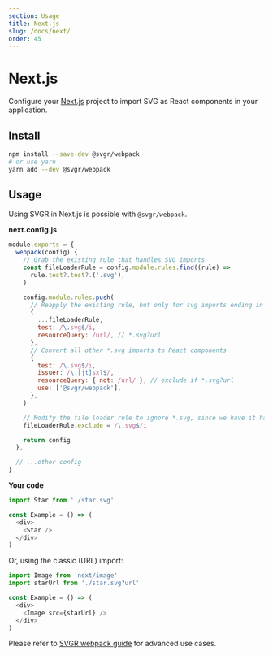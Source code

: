 ```yaml
---
section: Usage
title: Next.js
slug: /docs/next/
order: 45
---
```


# Next.js

Configure your [Next.js](https://nextjs.org/) project to import SVG as React components in your application.

<carbon-ad />

## Install

```bash
npm install --save-dev @svgr/webpack
# or use yarn
yarn add --dev @svgr/webpack
```

## Usage

Using SVGR in Next.js is possible with `@svgr/webpack`.

**next.config.js**

```js
module.exports = {
  webpack(config) {
    // Grab the existing rule that handles SVG imports
    const fileLoaderRule = config.module.rules.find((rule) =>
      rule.test?.test?.('.svg'),
    )

    config.module.rules.push(
      // Reapply the existing rule, but only for svg imports ending in ?url
      {
        ...fileLoaderRule,
        test: /\.svg$/i,
        resourceQuery: /url/, // *.svg?url
      },
      // Convert all other *.svg imports to React components
      {
        test: /\.svg$/i,
        issuer: /\.[jt]sx?$/,
        resourceQuery: { not: /url/ }, // exclude if *.svg?url
        use: ['@svgr/webpack'],
      },
    )

    // Modify the file loader rule to ignore *.svg, since we have it handled now.
    fileLoaderRule.exclude = /\.svg$/i

    return config
  },

  // ...other config
}
```

**Your code**

```js
import Star from './star.svg'

const Example = () => (
  <div>
    <Star />
  </div>
)
```

Or, using the classic (URL) import:

```js
import Image from 'next/image'
import starUrl from './star.svg?url'

const Example = () => (
  <div>
    <Image src={starUrl} />
  </div>
)
```

Please refer to [SVGR webpack guide](/docs/webpack/) for advanced use cases.

